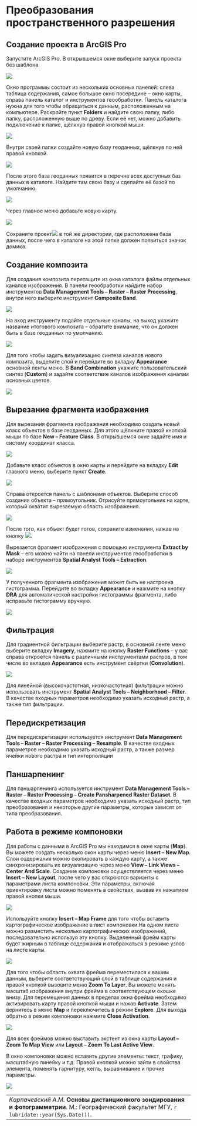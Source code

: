 # Преобразования пространственного разрешения {#pansharpen}

## Создание проекта в ArcGIS Pro {#pansharpen-project}

Запустите ArcGIS Pro. В открывшемся окне выберите запуск проекта без шаблона.


![](images/Ref01/Launching.png)


Окно программы состоит из нескольких основных панелей: слева таблица содержания, самое большое окно посередине – окно карты, справа панель каталог и инструментов геообработки. Панель каталога нужна для того чтобы обращаться к данным, расположенным на компьютере. Раскройте пункт **Folders** и найдите свою папку, либо папку, расположенную выше по древу. Если её нет, можно добавить подключение к папке, щёлкнув правой кнопкой мыши.


![](images/Ref01/Add_Connection.png)


Внутри своей папки создайте новую базу геоданных, щёлкнув по ней правой кнопкой.

![](images/Ref01/New_GDB.png)


После этого база геоданных появится в перечне всех доступных баз данных в каталоге. Найдите там свою базу и сделайте её базой по умолчанию.


![](images/Ref01/Default.png)


Через главное меню добавьте новую карту.


![](images/Ref01/New_Map.png)


Сохраните проект![](images/Ref01/Save_Project.png) в той же директории, где расположена база данных, после чего в каталоге на этой папке должен появиться значок домика.


## Создание композита {#pansharpen-composite}


Для создания композита перетащите из окна каталога файлы отдельных каналов изображения. В панели геообработки найдите набор инструментов **Data Management Tools – Raster – Raster Processing**, внутри него выберите инструмент **Composite Band**.


![](images/Ref01/Raster_tools.png)


На вход инструменту подайте отдельные каналы, на выход укажите название итогового композита – обратите внимание, что он должен быть в базе геоданных по умолчанию.


![](images/Ref01/Composite_bands.png)


Для того чтобы задать визуализацию синтеза каналов нового композита, выделите слой и перейдите во вкладку **Appearance** основной ленты меню. В **Band Combination** укажите пользовательский синтез (**Custom**) и задайте соответствие каналов изображения каналам основных цветов.


![](images/Ref01/Band_combination.png)


## Вырезание фрагмента изображения {#pansharpen-extract}


Для вырезания фрагмента изображения необходимо создать новый класс объектов в базе геоданных. Для этого щёлкните правой кнопкой мыши по базе **New – Feature Class**.  В открывшемся окне задайте имя и систему координат класса.


![](images/Ref01/New_FC.png)


Добавьте класс объектов в окно карты и перейдите на вкладку **Edit** главного меню, выберите пункт **Create**.


![](images/Ref01/Create.png)


Справа откроется панель с шаблонами объектов. Выберите способ создания объекта – прямоугольник. Отрисуйте прямоугольник на карте, который охватит вырезаемую область изображения.


![](images/Ref01/Rectangles.png)


После того, как объект будет готов, сохраните изменения, нажав на кнопку ![](images/Ref01/Save_edits.png).


Вырезается фрагмент изображения с помощью инструмента **Extract by Mask** – его можно найти на панели инструментов геообработки в наборе инструментов **Spatial Analyst Tools – Extraction**.


![](images/Ref01/Extract_by_Mask.png)


У полученного фрагмента изображения может быть не настроена гистограмма. Перейдите во вкладку **Appearance** и нажмите на кнопку **DRA** для автоматической настройки гистограммы фрагмента, либо исправьте гистограмму вручную.


![](images/Ref01/Stretching.png)


## Фильтрация {#pansharpen-filter}

Для градиентной фильтрации выберите растр, в основной ленте меню выберите вкладку **Imagery**, нажмите на кнопку **Raster Functions** – у вас справа откроется панель с различными инструментами растров, в том числе во вкладке **Appearance** есть инструмент свёртки (**Convolution**).


![](images/Ref01/Raster_functions.png)


Для линейной (высокочастотная, низкочастотная) фильтрации можно использовать инструмент **Spatial Analyst Tools – Neighborhood – Filter**. В качестве входных параметров необходимо указать исходный растр, а также тип фильтрации.


## Передискретизация {#pansharpen-resampling}


Для передискретизации используется инструмент **Data Management Tools – Raster – Raster Processing – Resample**. В качестве входных параметров необходимо указать исходный растр, а также размер ячейки нового растра и тип интерполяции


## Паншарпенинг {#pansharpen-pansharpen}


Для паншарпенинга используется инструмент **Data Management Tools – Raster – Raster Processing – Create Pansharpened Raster Dataset**. В качестве входных параметров необходимо указать исходный растр, тип преобразования и некоторые другие параметры, которые зависят от типа преобразования.


## Работа в режиме компоновки {#pansharpen-layout}

Для работы с данными в ArcGIS Pro мы находимся в окне карты (**Map**). Вы можете создать несколько окон карты через меню **Insert – New Map**. Слои содержания можно скопировать в каждую карту, а также синхронизировать их визуализацию через меню **View – Link Views – Center And Scale**. Создание компоновки осуществляется через меню **Insert – New Layout**, после чего у вас откроются варианты с параметрами листа компоновки. Эти параметры, включая ориентировку листа можно поменять в свойствах, вызвав их нажатием правой кнопки мыши.


![](images/Ref01/Layout_Properties.png)


Используйте кнопку **Insert – Map Frame** для того чтобы вставить картографическое изображение в лист компоновки.На одном листе можно разместить несколько картографических изображений, последовательно используя эту кнопку. Выделенный фрейм карты будет жирным в таблице содержания и отображаться в режиме узлов на листе карты.


![](images/Ref01/Map_Frames.png)


Для того чтобы область охвата фрейма переместилася к вашим данным, выберите соответствующий слой в таблице содержания и правой кнопкой вызовите меню **Zoom To Layer**.  Вы можете менять масштаб изображения внутри фрейма в соответствующем окошке внизу. Для перемещения данных в пределах окна фрейма необходимо активировать карту правой кнопкой мыши и нажав **Activate**. Затем вернитесь в меню **Map** и переключитесь в режим **Explore**. Для выхода обратно в режим компоновки нажмите **Close Activation**.


![](images/Ref01/Map_Frame_Activation.gif)


Для всех фреймов можно выставить экстент из окна карты **Layout – Zoom To Map View** или **Layout – Zoom To Last Active View**.

В окно компоновки можно вставить другие элементы: текст, графику, масштабную линейку и т.д. Правой кнопкой можно зайти в свойства элемента, поменять гарнитуру, кегль, выравнивание и прочие параметры.


![](images/Ref01/Graphic_Elements.png)

----
_Карпачевский А.М._ **Основы дистанционного зондирования и фотограмметрии**. М.: Географический факультет МГУ, `r lubridate::year(Sys.Date())`.
----